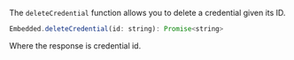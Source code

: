The `deleteCredential` function allows you to delete a credential given its ID.

```javascript
Embedded.deleteCredential(id: string): Promise<string>
```

Where the response is credential id.
